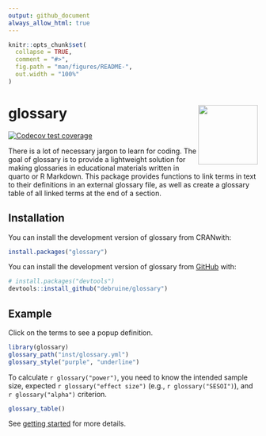 ```yaml
---
output: github_document
always_allow_html: true
---
```


<!-- README.md is generated from README.Rmd. Please edit that file -->

```r
knitr::opts_chunk$set(
  collapse = TRUE,
  comment = "#>",
  fig.path = "man/figures/README-",
  out.width = "100%"
)
```

# glossary <a href="https://debruine.github.io/glossary/"><img src="man/figures/logo.png" align="right" height="120" /></a>

<!-- badges: start -->
[![Codecov test coverage](https://codecov.io/gh/debruine/glossary/branch/master/graph/badge.svg)](https://app.codecov.io/gh/debruine/glossary?branch=master)
<!-- badges: end -->

There is a lot of necessary jargon to learn for coding. The goal of glossary is to provide a lightweight solution for making glossaries in educational materials written in quarto or R Markdown. This package provides functions to link terms in text to their definitions in an external glossary file, as well as create a glossary table of all linked terms at the end of a section.

## Installation

You can install the development version of glossary from CRANwith:

``` r
install.packages("glossary")
```

You can install the development version of glossary from [GitHub](https://github.com/) with:

``` r
# install.packages("devtools")
devtools::install_github("debruine/glossary")
```

## Example

Click on the terms to see a popup definition.

```r
library(glossary) 
glossary_path("inst/glossary.yml")
glossary_style("purple", "underline")
```

To calculate `r glossary("power")`, you need to know the intended sample size, expected `r glossary("effect size")` (e.g., `r glossary("SESOI")`), and `r glossary("alpha")` criterion.


```r
glossary_table()
```

See [getting started](https://debruine.github.io/glossary/articles/glossary.html) for more details.

